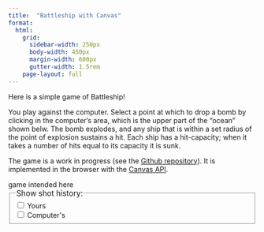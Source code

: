 ```yaml
---
title:  "Battleship with Canvas"
format:
  html: 
    grid:
      sidebar-width: 250px
      body-width: 450px
      margin-width: 600px
      gutter-width: 1.5rem
    page-layout: full
---
```


Here is a simple game of Battleship!

You play against the computer.  Select a point at which to drop a bomb by clicking in the computer's area, which is the upper part of the "ocean" shown belw.  The bomb explodes, and any ship that is within a set radius of the point of explosion sustains a hit.  Each ship has a hit-capacity; when it takes a number of hits equal to its capacity it is sunk.

The game is a work in progress (see the [Github repository](https://github.com/homerhanumat/battleship)).  It is implemented in the browser with the [Canvas API](https://developer.mozilla.org/en-US/docs/Web/API/Canvas_API).

```{=html}
<canvas id="canvas" width="400" height="400">game intended here</canvas>
```



::: {.column-margin}

```{=html}
<fieldset style="margin-bottom: 20px">
    <legend style="font-size: 1.1em">Show shot history:</legend>
  
    <div>
      <input type="checkbox" id="user-shots" name="user-shots" />
      <label for="user-shots">Yours</label>
    </div>
  
    <div>
      <input type="checkbox" id="computer-shots" name="computer-shots" />
      <label for="computer-shots">Computer's</label>
    </div>
  </fieldset>

<p id="narrative" style="margin-bottom: 20px"></p>

<table id="ship-report"></table>
```
:::



```{=html}
<script src="main.js"></script>
```